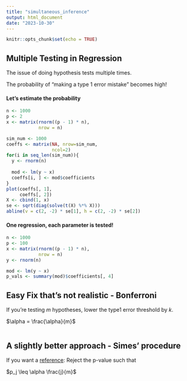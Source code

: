 ```yaml
---
title: "simultaneous_inference"
output: html_document
date: "2023-10-30"
---
```


```r
knitr::opts_chunk$set(echo = TRUE)
```

## Multiple Testing in Regression

The issue of doing hypothesis tests multiple times.

The probability of "making a type 1 error mistake" becomes high!

#### Let's estimate the probability

```r
n <- 1000
p <- 2
x <- matrix(rnorm((p - 1) * n),
            nrow = n)

sim_num <- 1000
coeffs <- matrix(NA, nrow=sim_num,
                 ncol=2)
for(i in seq_len(sim_num)){
  y <- rnorm(n)
  
  mod <- lm(y ~ x)
  coeffs[i, ] <- mod$coefficients
}
plot(coeffs[, 1],
     coeffs[, 2])
X <- cbind(1, x)
se <- sqrt(diag(solve(t(X) %*% X)))
abline(v = c(2, -2) * se[1], h = c(2, -2) * se[2])

```

#### One regression, each parameter is tested!

```r
n <- 1000
p <- 100
x <- matrix(rnorm((p - 1) * n),
            nrow = n)
y <- rnorm(n)

mod <- lm(y ~ x)
p_vals <- summary(mod)$coefficients[, 4]
```


## Easy Fix that's not realistic - Bonferroni

If you're testing $m$ hypotheses, lower the type1 error threshold by $k$.

$\alpha = \frac{\alpha}{m}$

```r


```

## A slightly better approach - Simes' procedure

If you want a [reference](http://stat.wharton.upenn.edu/~steele/Courses/956/ResourceDetails/MultipleComparision/Simes86pdf.pdf):
Reject the p-value such that 

$p_j \leq \alpha \frac{j}{m}$

```r


```


